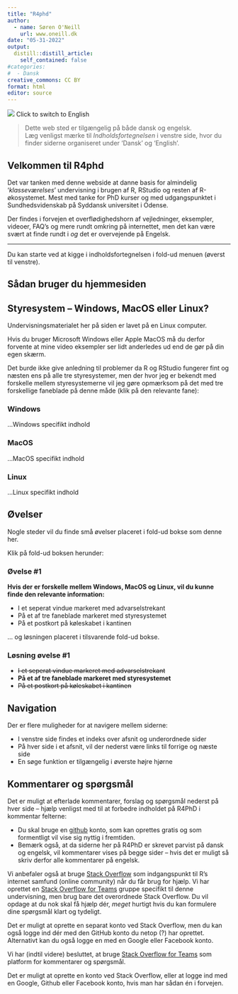 ```yaml
---
title: "R4phd"
author:
  - name: Søren O'Neill
    url: www.oneill.dk
date: "05-31-2022"
output:
  distill::distill_article:
    self_contained: false
#categories:
#  - Dansk
creative_commons: CC BY
format: html
editor: source
---
```


[![](gfx/union_jack.png)](index.qmd){fig-align="left"} Click to switch to English

> Dette web sted er tilgængelig på både dansk og engelsk. <br> Læg venligst mærke til _Indholdsfortegnelsen_ i venstre side, hvor du finder siderne organiseret under 'Dansk' og 'English'. 

## Velkommen til R4phd

Det var tanken med denne webside at danne basis for almindelig '_klasseværelses_' undervisning i brugen af R, RStudio og resten af R-økosystemet. Mest med tanke for PhD kurser og med udgangspunktet i Sundhedsvidenskab på Syddansk universitet i Odense.

Der findes i forvejen et overflødighedshorn af vejledninger, eksempler, videoer, FAQ's og mere rundt omkring på internettet, men det kan være svært at  finde rundt i _og_ det er overvejende på Engelsk.

<hr>

Du kan starte ved at kigge i indholdsfortegnelsen i fold-ud menuen (øverst til venstre).

::: {.callout-note collapse=true}

## Sådan bruger du hjemmesiden

## Styresystem -- Windows, MacOS eller Linux?

Undervisningsmaterialet her på siden er lavet på en Linux computer.

Hvis du bruger Microsoft Windows eller Apple MacOS må du derfor forvente at mine video eksempler ser lidt anderledes ud end de gør på din egen skærm. 

Det burde ikke give anledning til problemer da R og RStudio fungerer fint og næsten ens på alle tre styresystemer, men der hvor jeg er bekendt med forskelle mellem styresystemerne vil jeg gøre opmærksom på det med tre forskellige faneblade på denne måde (klik på den relevante fane):

::: panel-tabset

### Windows

...Windows specifikt indhold

### MacOS

...MacOS specifikt indhold

### Linux

...Linux specifikt indhold

::: 

## Øvelser

Nogle steder vil du finde små øvelser placeret i fold-ud bokse som denne her.

Klik på fold-ud boksen herunder:

:::{.callout-note collapse=true}

### Øvelse #1

**Hvis der er forskelle mellem Windows, MacOS og Linux, vil du kunne finde den relevante information:**

* I et seperat vindue markeret med advarselstrekant 
* På et af tre faneblade markeret med styresystemet
* På et postkort på køleskabet i kantinen

:::

... og løsningen placeret i tilsvarende fold-ud bokse.

:::{.callout-note collapse=true}

### Løsning øvelse #1

* ~~I et seperat vindue markeret med advarselstrekant~~
* **På et af tre faneblade markeret med styresystemet**
* ~~På et postkort på køleskabet i kantinen~~

:::

## Navigation

Der er flere muligheder for at navigere mellem siderne:

* I venstre side findes et indeks over afsnit og underordnede sider
* På hver side i et afsnit, vil der nederst være links til forrige og næste side
* En søge funktion er tilgængelig i øverste højre hjørne

## Kommentarer og spørgsmål

Det er muligt at efterlade kommentarer, forslag og spørgsmål nederst på hver side -- hjælp venligst med til at forbedre indholdet på R4PhD i kommentar felterne:

* Du skal bruge en [github](GitHub) konto, som kan oprettes gratis og som formentligt vil vise sig nyttig i fremtiden.
* Bemærk også, at da siderne her på R4PhD er skrevet parvist på dansk og engelsk, vil kommentarer vises på begge sider -- hvis det er muligt så skriv derfor alle kommentarer på engelsk.

Vi anbefaler også at bruge [Stack Overflow](https://stackoverflow.com/) som indgangspunkt til R's internet samfund (online community) når du får brug for hjælp. Vi har oprettet en [Stack Overflow for Teams](https://stackoverflowteams.com/c/r4phd/questions) gruppe specifikt til denne undervisning, men brug bare det overordnede Stack Overflow. Du vil opdage at du nok skal få hjælp dér, _meget_ hurtigt hvis du kan formulere dine spørgsmål klart og tydeligt.

Det er muligt at oprette en separat konto ved Stack Overflow, men du kan også logge ind dér med den GitHub konto du netop (?) har oprettet. Alternativt kan du også logge en med en Google eller Facebook konto.

Vi har (indtil videre) besluttet, at bruge [Stack Overflow for Teams](https://stackoverflowteams.com/c/r4phd/questions) som platform for kommentarer og spørgsmål.

Det er muligt at oprette en konto ved Stack Overflow, eller at logge ind med en Google, Github eller Facebook konto, hvis man har sådan én i forvejen.

:::

<script src="https://giscus.app/client.js"
        data-repo="sorenoneill/r4phd"
        data-repo-id="R_kgDOJ9etDQ"
        data-category="Announcements"
        data-category-id="DIC_kwDOJ9etDc4CYApF"
        data-mapping="pathname"
        data-strict="0"
        data-reactions-enabled="0"
        data-emit-metadata="0"
        data-input-position="bottom"
        data-theme="cobalt"
        data-lang="en"
        crossorigin="anonymous"
        async>
</script>
